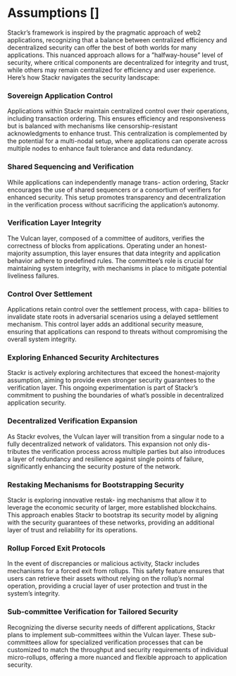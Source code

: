 # Assumptions []

Stackr’s framework is inspired by the pragmatic approach of web2 applications, recognizing that a balance between centralized efficiency and decentralized security can offer the best of both worlds for many applications. This nuanced approach allows for a ”halfway-house” level of security, where critical components are decentralized for integrity and trust, while others may remain centralized for efficiency and user experience. Here’s how Stackr navigates the security landscape:

### Sovereign Application Control

Applications within Stackr maintain centralized control over their operations, including transaction ordering. This ensures efficiency and responsiveness but is balanced with mechanisms like censorship-resistant acknowledgments to enhance trust. This centralization is complemented by the potential for a multi-nodal setup, where applications can operate across multiple nodes to enhance fault tolerance and data redundancy.

### Shared Sequencing and Verification

While applications can independently manage trans- action ordering, Stackr encourages the use of shared sequencers or a consortium of verifiers for enhanced security. This setup promotes transparency and decentralization in the verification process without sacrificing the application’s autonomy.

### Verification Layer Integrity

The Vulcan layer, composed of a committee of auditors, verifies the correctness of blocks from applications. Operating under an honest-majority assumption, this layer ensures that data integrity and application behavior adhere to predefined rules. The committee’s role is crucial for maintaining system integrity, with mechanisms in place to mitigate potential liveliness failures.

### Control Over Settlement

Applications retain control over the settlement process, with capa- bilities to invalidate state roots in adversarial scenarios using a delayed settlement mechanism. This control layer adds an additional security measure, ensuring that applications can respond to threats without compromising the overall system integrity.

### Exploring Enhanced Security Architectures

Stackr is actively exploring architectures that exceed the honest-majority assumption, aiming to provide even stronger security guarantees to the verification layer. This ongoing experimentation is part of Stackr’s commitment to pushing the boundaries of what’s possible in decentralized application security.

### Decentralized Verification Expansion

As Stackr evolves, the Vulcan layer will transition from a singular node to a fully decentralized network of validators. This expansion not only dis- tributes the verification process across multiple parties but also introduces a layer of redundancy and resilience against single points of failure, significantly enhancing the security posture of the network.

### Restaking Mechanisms for Bootstrapping Security

Stackr is exploring innovative restak- ing mechanisms that allow it to leverage the economic security of larger, more established blockchains. This approach enables Stackr to bootstrap its security model by aligning with the security guarantees of these networks, providing an additional layer of trust and reliability for its operations.

### Rollup Forced Exit Protocols

In the event of discrepancies or malicious activity, Stackr includes mechanisms for a forced exit from rollups. This safety feature ensures that users can retrieve their assets without relying on the rollup’s normal operation, providing a crucial layer of user protection and trust in the system’s integrity.

### Sub-committee Verification for Tailored Security

Recognizing the diverse security needs of different applications, Stackr plans to implement sub-committees within the Vulcan layer. These sub-committees allow for specialized verification processes that can be customized to match the throughput and security requirements of individual micro-rollups, offering a more nuanced and flexible approach to application security.
